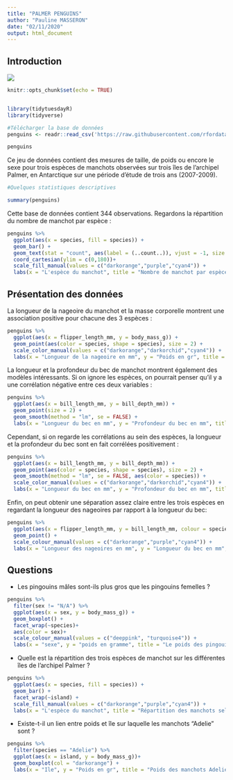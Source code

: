 ```yaml
---
title: "PALMER PENGUINS"
author: "Pauline MASSERON"
date: "02/11/2020"
output: html_document
---
```




## Introduction

![](penguins.png)

```r
knitr::opts_chunk$set(echo = TRUE)


library(tidytuesdayR)
library(tidyverse)

#Télécharger la base de données
penguins <- readr::read_csv('https://raw.githubusercontent.com/rfordatascience/tidytuesday/master/data/2020/2020-07-28/penguins.csv')

penguins
```


Ce jeu de données contient des mesures de taille, de poids ou encore le sexe pour trois espèces de manchots observées sur trois îles de l'archipel Palmer, en Antarctique sur une période d'étude de trois ans (2007-2009).


```r
#Quelques statistiques descriptives 

summary(penguins)

```

Cette base de données contient 344 observations. Regardons la répartition du nombre de manchot par espèce :
```r

penguins %>% 
  ggplot(aes(x = species, fill = species)) +
  geom_bar() +
  geom_text(stat = "count", aes(label = (..count..)), vjust = -1, size = 5) +
  coord_cartesian(ylim = c(0,180))+
  scale_fill_manual(values = c("darkorange","purple","cyan4")) +
  labs(x = "L'espèce du manchot", title = "Nombre de manchot par espèce")

```



## Présentation des données 

La longueur de la nageoire du manchot et la masse corporelle montrent une association positive pour chacune des 3 espèces :
```r
penguins %>% 
  ggplot(aes(x = flipper_length_mm, y = body_mass_g)) +
  geom_point(aes(color = species, shape = species), size = 2) +
  scale_color_manual(values = c("darkorange","darkorchid","cyan4")) +
  labs(x = "Longueur de la nageoire en mm", y = "Poids en gr", title = "Corrélation entre la longueur de la nageoire du manchot et sa masse corporelle")

```

La longueur et la profondeur du bec de manchot montrent également des modèles intéressants. Si on ignore les espèces, on pourrait penser qu'il y a une corrélation négative entre ces deux variables :
```r
penguins %>% 
  ggplot(aes(x = bill_length_mm, y = bill_depth_mm)) +
  geom_point(size = 2) +
  geom_smooth(method = "lm", se = FALSE) +
  labs(x = "Longueur du bec en mm", y = "Profondeur du bec en mm", title = "Corrélation entre la longueur et la profondeur du bec")

```

Cependant, si on regarde les corrélations au sein des espèces, la longueur et la profondeur du bec sont en fait corrélées positivement :
```r
penguins %>% 
  ggplot(aes(x = bill_length_mm, y = bill_depth_mm)) +
  geom_point(aes(color = species, shape = species), size = 2) + 
  geom_smooth(method = "lm", se = FALSE, aes(color = species)) +
  scale_color_manual(values = c("darkorange","darkorchid","cyan4")) +
  labs(x = "Longueur du bec en mm", y = "Profondeur du bec en mm", title = "Corrélation entre la longueur et la profondeur du bec selon l'espèce")

```

Enfin, on peut obtenir une séparation assez claire entre les trois espèces en regardant la longueur des nageoires par rapport à la longueur du bec:
```r
penguins %>% 
  ggplot(aes(x = flipper_length_mm, y = bill_length_mm, colour = species, shape = species)) +
  geom_point() +
  scale_colour_manual(values = c("darkorange","purple","cyan4")) +
  labs(x = "Longueur des nageoires en mm", y = "Longueur du bec en mm", title = "La longueur des nageoires par rapport à la longueur du bec selon chaque espèce")

```



## Questions 

- Les pingouins mâles sont-ils plus gros que les pingouins femelles ?
```r

penguins %>% 
  filter(sex != "N/A") %>% 
  ggplot(aes(x = sex, y = body_mass_g)) +
  geom_boxplot() +
  facet_wrap(~species)+
  aes(color = sex)+
  scale_colour_manual(values = c("deeppink", "turquoise4")) +
  labs(x = "sexe", y = "poids en gramme", title = "Le poids des pingouins selon leur espèce en fonction du sexe")

```


- Quelle est la répartition des trois espèces de manchot sur les différentes îles de l'archipel Palmer ?
```r

penguins %>% 
  ggplot(aes(x = species, fill = species)) +
  geom_bar() +
  facet_wrap(~island) +
  scale_fill_manual(values = c("darkorange","purple","cyan4")) +
  labs(x = "L'espèce du manchot", title = "Répartition des manchots selon leur espèce")

```


- Existe-t-il un lien entre poids et île sur laquelle les manchots "Adelie" sont ? 
```r

penguins %>% 
  filter(species == "Adelie") %>% 
  ggplot(aes(x = island, y = body_mass_g))+
  geom_boxplot(col = "darkorange") + 
  labs(x = "Ile", y = "Poids en gr", title = "Poids des manchots Adelie selon l'île")

```








